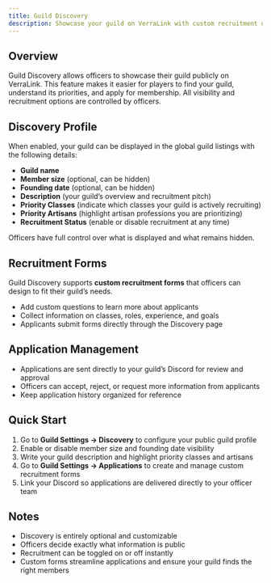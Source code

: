 ```yaml
---
title: Guild Discovery
description: Showcase your guild on VerraLink with custom recruitment options, applications, and public visibility settings.
---
```


## Overview
Guild Discovery allows officers to showcase their guild publicly on VerraLink. This feature makes it easier for players to find your guild, understand its priorities, and apply for membership. All visibility and recruitment options are controlled by officers.

## Discovery Profile
When enabled, your guild can be displayed in the global guild listings with the following details:  
- **Guild name**  
- **Member size** (optional, can be hidden)  
- **Founding date** (optional, can be hidden)  
- **Description** (your guild’s overview and recruitment pitch)  
- **Priority Classes** (indicate which classes your guild is actively recruiting)  
- **Priority Artisans** (highlight artisan professions you are prioritizing)  
- **Recruitment Status** (enable or disable recruitment at any time)  

Officers have full control over what is displayed and what remains hidden.

## Recruitment Forms
Guild Discovery supports **custom recruitment forms** that officers can design to fit their guild’s needs.  
- Add custom questions to learn more about applicants  
- Collect information on classes, roles, experience, and goals  
- Applicants submit forms directly through the Discovery page  

## Application Management
- Applications are sent directly to your guild’s Discord for review and approval  
- Officers can accept, reject, or request more information from applicants  
- Keep application history organized for reference  

## Quick Start
1. Go to **Guild Settings → Discovery** to configure your public guild profile  
2. Enable or disable member size and founding date visibility  
3. Write your guild description and highlight priority classes and artisans  
4. Go to **Guild Settings → Applications** to create and manage custom recruitment forms  
5. Link your Discord so applications are delivered directly to your officer team  

## Notes
- Discovery is entirely optional and customizable  
- Officers decide exactly what information is public  
- Recruitment can be toggled on or off instantly  
- Custom forms streamline applications and ensure your guild finds the right members  
